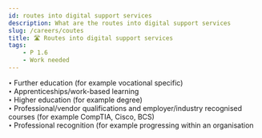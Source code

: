 ```yaml
---
id: routes into digital support services
description: What are the routes into digital support services
slug: /careers/coutes
title: 🛣️ Routes into digital support services
tags:
    - P 1.6
    - Work needed
---
```


`•` Further education (for example vocational specific) <br />
`•` Apprenticeships/work-based learning <br />
`•` Higher education (for example degree) <br />
`•` Professional/vendor qualifications and employer/industry recognised courses (for example CompTIA, Cisco, BCS) <br />
`•` Professional recognition (for example progressing within an organisation <br />